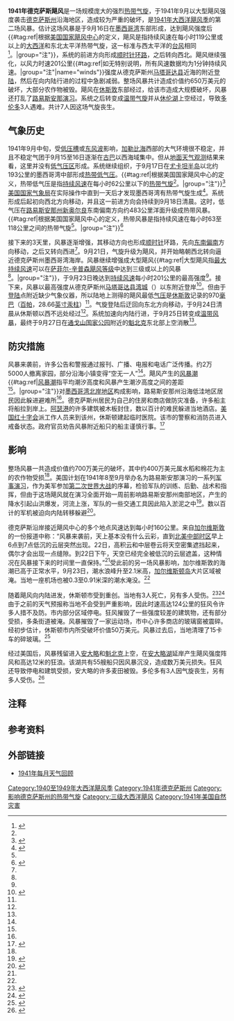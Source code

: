 {{noteTA
|G1 = USState
}}
{{Infobox Hurricane
| Name=1941年德克萨斯飓风
| Type=飓风
| Year=1941
| Basin=Atl
| Image location=Hurricane September 24, 1941 weather map.jpg
| Image name=1941年9月24日的[[天气图|天气图]]
| Formed= 1941年9月16日
| Dissipated= 1941年9月27日<br><small>（9月24日后属[[温带气旋|温带气旋]]）</small>
| 1-min winds=110
| Pressure=942
| Pressurepost=估计值
| Damages=6.5
| Inflated=0
| Fatalities=直接导致7人死亡
| Areas=[[德克萨斯州|德克萨斯州]]、[[美国中西部|美国中西部]]、[[加拿大|加拿大]]东部
| Hurricane season=[[1941年大西洋飓风季|1941年大西洋飓风季]]}}
'''1941年德克萨斯飓风'''是一场规模庞大的强烈[[热带气旋|热带气旋]]，于1941年9月以大型飓风强度袭击[[德克萨斯州|德克萨斯州]]沿海地区，造成较为严重的破坏，是[[1941年大西洋飓风季|1941年大西洋飓风季]]的第二场风暴。估计这场风暴是于9月16日在[[墨西哥湾|墨西哥湾]]东部形成，达到飓风强度后{{#tag:ref|根据[[国家飓风中心|美国国家飓风中心]]的定义，飓风是指持续风速在每小时119公里或以上的[[北大西洋热带气旋|大西洋]]和东北太平洋热带气旋，这一标准与西太平洋的[[台风|台风]]相同<ref name="glos">{{cite report | publisher = National Hurricane Center | date = 2013-03-25 | accessdate = 2014-06-15 | title = Glossary of NHC Terms | archivedate = 2014-06-01 | archiveurl = https://web.archive.org/web/20140601020814/http://www.nhc.noaa.gov/aboutgloss.shtml | deadurl = no | url = http://www.nhc.noaa.gov/aboutgloss.shtml }}</ref>。|group="注"}}，系统的前进方向形成[[顺时针方向|顺时针环路]]，之后转向西北。飓风继续强化，以风力时速201公里{{#tag:ref|如无特别说明，所有风速数据均为1分钟持续风速。|group="注"|name="winds"}}强度从德克萨斯州[[马塔哥达县|马塔哥达县]]近海的{{Translink|en|East Matagorda Bay|东马塔戈达湾|东马塔戈达湾}}附近[[登陆_(气象学)|登陆]]，然后在向内陆行进的过程中急剧减弱。整场风暴共计造成价值约650万美元的破坏，大部分农作物被毁。飓风在[[休斯敦|休斯敦]]东部经过，给该市造成大规模破坏，风暴还打乱了[[路易斯安那演习|路易斯安那演习]]。系统之后转变成[[温带气旋|温带气旋]]并从[[休伦湖|休伦湖]]上空经过，导致[[多伦多|多伦多]]3人遇难。共计7人因这场气旋丧生。

== 气象历史 ==
{{storm path|1941 Atlantic hurricane 2 track.png}}
1941年9月中旬，受[[低压槽|低压槽]]或[[东风波|东风波]]影响，[[加勒比海|加勒比海]]西部的大气环境很不稳定，并且不稳定气团于9月15至16日逐渐在[[古巴|古巴]]以西海域集中。但从[[地面天气观测|地面天气观测]]结果来看，这里并没有[[低气压|低气压区]]形成。系统继续组织，于9月17日在[[尤卡坦半岛|尤卡坦半岛]]以北约193公里的墨西哥湾中部形成[[热带气旋|热带低气压]]。{{#tag:ref|根据美国国家飓风中心的定义，热带低气压是指[[最大持续风速|持续风速]]在每小时62公里以下的[[热带气旋|热带气旋]]<ref name="glos" />。|group="注"}}<ref name="metadata">{{cite web | author = National Hurricane Center | author2 = Hurricane Research Division | author3 = Atlantic Oceanographic and Meteorological Laboratory | title = Atlantic hurricane best track (HURDAT) Meta Data | publisher = United States National Oceanic and Atmospheric Administration's Office of Oceanic & Atmospheric Research | date = 2014-03 | archiveurl = https://web.archive.org/web/20141111224959/http://www.aoml.noaa.gov/hrd/hurdat/metadata_master.html | deadurl = yes | accessdate = 2014-11-11 | url = http://www.aoml.noaa.gov/hrd/hurdat/metadata_master.html | archivedate = 2014-11-11 }}</ref>[[美国国家气象局|美国国家气象局]]在实际操作中直到一天后才发现墨西哥湾有热带气旋生成<ref name="MWR">{{cite web | author = Howard C. Sumner | title = North Atlantic Tropical Disturbances of 1941 | archiveurl = https://web.archive.org/web/20131126075727/http://www.aoml.noaa.gov/general/lib/lib1/nhclib/mwreviews/1941.pdf | deadurl = no | archivedate = 2013-11-26 | publisher = Weather Bureau | year = 1942 | accessdate = 2015-05-28 | url = http://www.aoml.noaa.gov/general/lib/lib1/nhclib/mwreviews/1941.pdf | format = PDF }}</ref>。系统形成后起初向西北方向移动，并且这一前进方向会持续到9月18日清晨。这时，低气压在[[路易斯安那州|路易斯安那州]][[新奥尔良|新奥尔良]]东南偏南方向约483公里洋面升级成热带风暴。{{#tag:ref|根据美国国家飓风中心的定义，热带风暴是指持续风速在每小时63至118公里之间的热带气旋<ref name="glos" />。|group="注"}}<ref name="HURDAT">{{cite web | author = National Hurricane Center | author2 = Hurricane Research Division | title = Atlantic hurricane best track (HURDAT version 2) | archivedate = 2015-05-10 | archiveurl = https://web.archive.org/web/20150510121046/http://www.nhc.noaa.gov/data/hurdat/hurdat2-1851-2014-050515.txt | deadurl = no | url = http://www.nhc.noaa.gov/data/hurdat/hurdat2-1851-2014-050515.txt | publisher = United States National Oceanic and Atmospheric Administration | date = 2015-05-07 | accessdate = 2015-05-28 | format = TXT }}</ref>

接下来的3天里，风暴逐渐增强，其移动方向也形成[[顺时针方向|顺时针]]环路，先向[[罗盘方位|东南偏南]]方向移动，之后又转向西进<ref name="HURDAT" />。9月21日，气旋升级为飓风，并开始略朝西北转向逼近德克萨斯州墨西哥湾海岸。风暴继续增强成大型飓风{{#tag:ref|大型飓风指[[最大持续风速|最大持续风速]]可以在[[萨菲尔-辛普森飓风等级|萨菲尔-辛普森飓风等级]]中达到三级或以上的风暴<ref name="glos" />。|group="注"}}，于9月23日晚达到[[最大持续风速|持续风速]]每小时201公里的最高强度<ref name="HURDAT" />。接下来，风暴以最高强度从德克萨斯州[[马塔哥达县|马塔哥达县]][[湾城_(德克萨斯州)|湾城]]（{{lang|en|Bay City}}）以东附近登岸<ref name="US hurricanes">{{cite web | title = Continental United States Hurricanes (Detailed Description) | author = National Hurricane Center | author2 = Hurricane Research Division | author3 = Atlantic Oceanographic and Meteorological Laboratory | date = 2015-02 | website = aoml.noaa.gov | publisher = United States National Oceanic and Atmospheric Administration's Office of Oceanic & Atmospheric Research | location = Miami | accessdate = 2015-05-28 | url = http://www.aoml.noaa.gov/hrd/hurdat/UShurrs_detailed.html | archivedate = 2014-11-11 | deadurl = no | archiveurl = https://web.archive.org/web/20141111201838/http://www.aoml.noaa.gov/hrd/hurdat/UShurrs_detailed.html }}</ref>。但由于[[登陆_(气象学)|登陆]]点附近缺少气象仪器，所以陆地上测得的飓风最低[[气压|气压]]是[[休斯敦|休斯敦]]记录的970[[巴|毫巴]]（[[帕斯卡|百帕]]，28.66[[英寸汞柱|英寸汞柱]]）<ref name=MWR />。气旋登陆后迂回向东北方向移动，于9月24日清晨从休斯顿以西不远处经过<ref name="HURDAT" />。系统加速向内陆行进，于9月25日转变成[[温带气旋|温带风暴]]，最终于9月27日在[[通戈山国家公园|通戈山国家公园]]附近的[[魁北克|魁北克]]东北部上空消散<ref name="HURDAT" />。

== 防灾措施 ==
风暴来袭前，许多公告和警报通过报刊、广播、电报和电话广泛传播。约2万5000人撤离家园，部分沿海小镇变得“空无一人”<ref name="MWR" />。飓风产生的[[风暴潮|风暴潮]]{{#tag:ref|[[风暴潮|风暴潮]]指平均潮汐高度和风暴产生潮汐高度之间的差距<ref name="glos" />。|group="注"}}对[[美国墨西哥湾沿岸地区|墨西哥湾北岸地区]]构成影响，路易斯安那州沿海低洼地区居民因此躲进避难所<ref name="headed" />。德克萨斯州居民为自己的住房和商店做防灾准备，许多船主将船拉到岸上。[[阿瑟港_(德克萨斯州)|阿瑟港]]的许多建筑被木板封住，数以百计的难民躲进当地酒店。[[美国红十字会|美国红十字会]]派工作人员来到该州，休斯顿建起临时医院。该市的警察和消防员进入戒备状态。政府官员劝告风暴附近船只的船主谨慎行事。<ref>{{cite news | title = Hurricane Poised To Hit Texas | date = 1941-09-23 | work = The Evening Independent | accessdate = 2015-05-29 | url = https://news.google.com/newspapers?id=a6kLAAAAIBAJ&sjid=KVUDAAAAIBAJ&pg=6415,5231439&hl=en | archive-date = 2020-11-05 | archive-url = https://web.archive.org/web/20201105115442/https://news.google.com/newspapers?id=a6kLAAAAIBAJ&sjid=KVUDAAAAIBAJ&pg=6415%2C5231439&hl=en | dead-url = no }}</ref>

== 影响 ==
整场风暴一共造成价值约700万美元的破坏，其中约400万美元属水稻和棉花为主的农作物受损<ref name="MWR" />。美国计划在1941年8至9月举办名为路易斯安那演习的一系列[[军事演习|军事演习]]，作为美军参加[[第二次世界大战|第二次世界大战]]的序幕，检验军队的训练、后勤、战术和指挥，但由于这场飓风就在演习全面开始一周前影响路易斯安那州南部地区，产生的降水引起山洪爆发，河流上涨，军队的一些交通工具因此陷入淤泥之中<ref>{{cite web |author=Velmer Lenora Smith |title=World War II — Louisiana Maneuvers |publisher=Beauregard Parish Library |accessdate=2015-05-29 |archiveurl=https://web.archive.org/web/20131101185453/http://www.beau.org/~velmer/local/ww2.html |archivedate=2013-11-01 |url=http://www.beau.org/~velmer/local/ww2.html |deadurl=yes }}</ref>。数以百计的军机被迫向内陆转移躲避<ref name="headed">{{cite news | title = Gulf Storm Is Headed For Texas | date = 1941-09-22 | work = The Evening Independent | accessdate = 2015-05-29 | url = https://news.google.com/newspapers?id=aqkLAAAAIBAJ&sjid=KVUDAAAAIBAJ&pg=3460,5129833&hl=en | archive-date = 2020-11-05 | archive-url = https://web.archive.org/web/20201105115413/https://news.google.com/newspapers?id=aqkLAAAAIBAJ&sjid=KVUDAAAAIBAJ&pg=3460%2C5129833&hl=en | dead-url = no }}</ref>。

德克萨斯沿岸接近飓风中心的多个地点风速达到每小时160公里。来自[[加尔维斯敦_(得克萨斯州)|加尔维斯敦]]的一份报道中称：“风暴来袭前，天上基本没有什么云彩，直到[[北美中部时区|北美中部时区]]早上6点到7点低沉的云层突然出现。22日，高积云和中层卷云将天空密集遮挡起来，偶尔才会出现一点缝隙。到22日下午，天空已经完全被低沉的云层遮盖，这种情况在风暴接下来的时间里一直保持。”<ref name="MWR" />受此前的另一场风暴影响，加尔维斯敦的海潮已高于正常水平，9月23日，潮水浪峰升至2.1米高，[[加尔维斯顿岛|加尔维斯顿岛]]大片区域被淹。当地一座机场也被0.3至0.91米深的潮水淹没。<ref name="MWR" />

随着飓风向内陆进发，休斯顿市受到重创。当地有3人死亡，另有多人受伤。<ref>{{cite news | title = Hurricane Hits Houston In Twist | date = 1941-09-25 | work = The New York Times | accessdate = 2015-05-29 | url = http://query.nytimes.com/gst/abstract.html?res=9E05E7DB113FE13BBC4D51DFBF66838A659EDE}}</ref><ref>{{cite news | title = Hurricane Races North Raging Thru Texas | date = 1941-09-24 | work = Ludington Daily News | accessdate = 2015-05-29 | url = https://news.google.com/newspapers?id=r88KAAAAIBAJ&sjid=804DAAAAIBAJ&pg=5700,3283942&dq=1941+texas+hurricane&hl=en | archive-date = 2020-11-05 | archive-url = https://web.archive.org/web/20201105115508/https://news.google.com/newspapers?id=r88KAAAAIBAJ&sjid=804DAAAAIBAJ&pg=5700%2C3283942&dq=1941+texas+hurricane&hl=en | dead-url = no }}</ref>由于之前的天气预报称当地不会受到严重影响，因此时速高达124公里的狂风令许多人措不及防。市内部分区域停电。狂风摧毁了一些强度较差的建筑物，还有部分受损，多条街道被淹。风暴摧毁了一家运动场，市中心许多商店的玻璃窗被震碎。经初步估计，休斯顿市内所受破坏价值50万美元。风暴过去后，当地清理了15卡车的碎玻璃。<ref>{{cite news | title = Damage In Millions As Hurricane Hits Texas | date = 1941-09-24 | work = The Evening Independent | accessdate = 2015-05-29 | url = https://news.google.com/newspapers?id=bKkLAAAAIBAJ&sjid=KVUDAAAAIBAJ&pg=2709,5353456&hl=en | archive-date = 2020-11-05 | archive-url = https://web.archive.org/web/20201105115454/https://news.google.com/newspapers?id=bKkLAAAAIBAJ&sjid=KVUDAAAAIBAJ&pg=2709%2C5353456&hl=en | dead-url = no }}</ref>

经过美国后，风暴残留进入[[安大略|安大略]]和[[魁北克|魁北克]]上空，在[[安大略湖|安大略湖]]延岸产生飓风强度阵风和高达12米的狂浪。该湖共有55艘船只因风暴沉没，造成数万美元损失。狂风还导致停电和建筑受损，安大略的许多麦田被毁。多伦多有3人因气旋丧生，另有多人受伤。<ref name="Canada">{{cite web | author = Canadian Hurricane Centre | date = 2009-09-14 | title = 1941-2 | accessdate = 2015-05-29 | url = http://www.ec.gc.ca/Hurricane/default.asp?lang=En&n=75BDF42B-1 | archivedate = 2013-10-06 | deadurl = no | archiveurl = https://web.archive.org/web/20131006002554/http://www.ec.gc.ca/hurricane/default.asp?lang=En&n=75BDF42B-1 }}</ref>

== 注释 ==
{{portal box|热带气旋|美国}}
{{reflist|group ="注"}}

== 参考资料 ==
{{reflist|colwidth=30em}}

== 外部链接 ==
*[http://www.aoml.noaa.gov/general/lib/lib1/nhclib/mwreviews/1941.pdf 1941年每月天气回顾]{{Wayback|url=http://www.aoml.noaa.gov/general/lib/lib1/nhclib/mwreviews/1941.pdf |date=20130217210156 }}
{{Hurricane_season_bar_start
|year=1941
}}
{{Hurricane_season_bar_button
|buttonspacing=0.25em
|intensity={{Storm_colour|storm}}
|stormname=一
|strength=Tropical Storm
|linkname=1941年大西洋飓风季#第一号热带风暴
|storminitial=1
}}
{{Hurricane_season_bar_button
|buttonspacing=0.25em
|intensity={{Storm_colour|cat1}}
|stormname=Two
|strength=Hurricane
|linkname=1941年德克萨斯飓风
|storminitial=2
}}
{{Hurricane_season_bar_button
|buttonspacing=0.25em
|intensity={{Storm_colour|cat1}}
|stormname=Three
|strength=Hurricane
|linkname=1941年大西洋飓风季#第三号飓风
|storminitial=3
}}
{{Hurricane_season_bar_button
|buttonspacing=0.25em
|intensity={{Storm_colour|cat3}}
|stormname=Four
|strength=Hurricane
|linkname=1941年大西洋飓风季#第四号飓风
|storminitial=4
}}
{{Hurricane_season_bar_button
|buttonspacing=0.25em
|intensity={{Storm_colour|cat3}}
|stormname=Five
|strength=Hurricane
|linkname=1941年佛罗里达飓风
|storminitial=5
}}
{{Hurricane_season_bar_button
|buttonspacing=0.25em
|intensity={{Storm_colour|storm}}
|stormname=Six
|strength=Tropical Storm
|linkname=1941年大西洋飓风季#第六号热带风暴
|storminitial=6
}}
{{Hurricane_season_bar_end}}
{{DEFAULTSORT:1941 Texas Hurricane}}
[[Category:1940至1949年大西洋飓风季|Category:1940至1949年大西洋飓风季]]
[[Category:1941年德克萨斯州|Category:1941年德克萨斯州]]
[[Category:影响德克萨斯州的热带气旋|Category:影响德克萨斯州的热带气旋]]
[[Category:三级大西洋飓风|Category:三级大西洋飓风]]
[[Category:1941年美国自然灾害|Category:1941年美国自然灾害]]
{{Good article}}